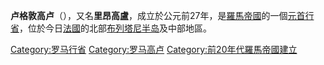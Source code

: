 {{Unreferenced |time=2019-08-09T05:04:48+00:00 }}

{{Infobox Former Subdivision
|native_name = 卢格敦高卢
|conventional_long_name = {{aut|Lvgdvnensis}}
|common_name = Lugdunensis
|continent = 歐洲
|subdivision = [[羅馬帝國行省|行省]]
|nation = [[羅馬帝國|羅馬帝國]]
|era = [[古代史|古代]]
|capital = 里昂
|title_leader = 
|image_map = Roman Empire - Lugdunensis (125 AD).svg
|image_map_caption = 
|life_span = 
|year_start = 前27年
|event_start = 
|year_end = 5世紀
|event_end = [[法蘭克帝國|法蘭克帝國]]建立
}}
'''卢格敦高卢'''（{{lang-la|Gallia Lugdunensis}}），又名'''里昂高盧'''，成立於公元前27年，是[[羅馬帝國|羅馬帝國]]的一個[[元首行省|元首行省]]，位於今日[[法國|法國]]的北部[[布列塔尼半岛|布列塔尼半岛]]及中部地區。

{{罗马帝国行省}}
{{罗马帝国管区}}

[[Category:罗马行省|Category:罗马行省]]
[[Category:罗马高卢|Category:罗马高卢]]
[[Category:前20年代羅馬帝國建立|Category:前20年代羅馬帝國建立]]